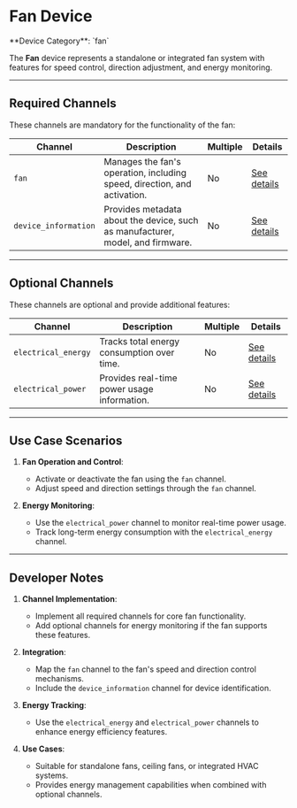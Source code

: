 
# Fan Device

<Callout type="info">
	**Device Category**: `fan`
</Callout>

The **Fan** device represents a standalone or integrated fan system with features for speed control,
direction adjustment, and energy monitoring.

---

## Required Channels

These channels are mandatory for the functionality of the fan:

| **Channel**          | **Description**                                                                | **Multiple** | **Details**                                                                            |
|----------------------|--------------------------------------------------------------------------------|--------------|----------------------------------------------------------------------------------------|
| `fan`                | Manages the fan's operation, including speed, direction, and activation.       | No           | [See details](/docs/system-architecture/supported-channels/fan-channel)                |
| `device_information` | Provides metadata about the device, such as manufacturer, model, and firmware. | No           | [See details](/docs/system-architecture/supported-channels/device-information-channel) |

---

## Optional Channels

These channels are optional and provide additional features:

| **Channel**         | **Description**                             | **Multiple** | **Details**                                                                           |
|---------------------|---------------------------------------------|--------------|---------------------------------------------------------------------------------------|
| `electrical_energy` | Tracks total energy consumption over time.  | No           | [See details](/docs/system-architecture/supported-channels/electrical-energy-channel) |
| `electrical_power`  | Provides real-time power usage information. | No           | [See details](/docs/system-architecture/supported-channels/electrical-power-channel)  |

---

## Use Case Scenarios

1. **Fan Operation and Control**:
    - Activate or deactivate the fan using the `fan` channel.
    - Adjust speed and direction settings through the `fan` channel.

2. **Energy Monitoring**:
    - Use the `electrical_power` channel to monitor real-time power usage.
    - Track long-term energy consumption with the `electrical_energy` channel.

---

## Developer Notes

1. **Channel Implementation**:
    - Implement all required channels for core fan functionality.
    - Add optional channels for energy monitoring if the fan supports these features.

2. **Integration**:
    - Map the `fan` channel to the fan's speed and direction control mechanisms.
    - Include the `device_information` channel for device identification.

3. **Energy Tracking**:
    - Use the `electrical_energy` and `electrical_power` channels to enhance energy efficiency features.

4. **Use Cases**:
    - Suitable for standalone fans, ceiling fans, or integrated HVAC systems.
    - Provides energy management capabilities when combined with optional channels.
